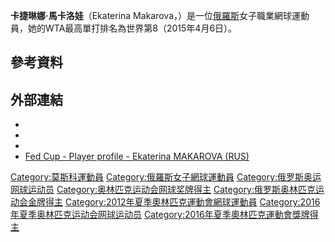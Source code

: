 {{NoteTA|G1=Tennis}}
{{Infobox 网球
|姓名=葉卡捷琳娜·馬卡洛娃
|image = Makarova_RG15_(14)_(19281144006).jpg
|caption=
|国籍={{RUS}}
|生日={{birth date and age|1988|6|7}}
|出生地= [[俄羅斯|俄羅斯]][[莫斯科|莫斯科]]
|居住地= 俄羅斯莫斯科
|身高=178 cm
|体重=52 kg
|持拍手=右
|反拍=雙手
|转职业年=2004年
|球拍=
|球衣=
|球鞋=
|单打最高排名='''8'''（2015年4月6日）
|双打最高排名='''1'''（2018年6月11日）
|现单打排名=
|现双打排名=
|单打冠军头衔= WTA級─3
|双打冠军头衔= WTA級─15
|职业战绩={{tennis record|won=436|lost=307}}
|雙打職業戰績={{tennis record|won=376|lost=180}}
|奖金=12,356,996美元
|澳网最好成绩=四強赛（2015）
|法网最好成绩=第四輪（2011、2015）
|温网最好成绩=八強賽（2014）
|美网最好成绩=四強赛（2014）
|澳網雙打最好成績= 亞軍（2014, 2018）
|法網雙打最好成績= '''冠軍'''（2013）
|溫網雙打最好成績= '''冠軍'''（2017）
|美網雙打最好成績= '''冠軍'''（2014）
|大满贯个数= 3
| Othertournaments      = yes
|奥运会最好成绩=第三圈（2016）
| OthertournamentsDoubles = yes
| WTAChampionshipsDoublesresult = '''冠軍''' (2016)
| OlympicsDoublesresult = [[Image:Gold_medal.svg|25px]] '''金牌''' (2016)
| AustralianOpenMixedresult = 亞軍 (2010)
| FrenchOpenMixedresult = 八強 (2011)
| WimbledonMixedresult  = 第三圈 (2017)
| USOpenMixedresult     = '''冠軍''' (2012)
| Team                  = yes
| FedCupresult          = '''冠軍''' (2008)
}}
{{世大運獎牌記錄
|代表={{RUS}}
|項目=網球
|a1=2009|b1=1|c1=女子雙打
|a2=2009|b2=1|c2=女子Team
|a3=2013|b3=1|c3=女子雙打
}}
'''卡捷琳娜·馬卡洛娃'''（Ekaterina Makarova，{{bd|1988年|6月7日|catIdx=Makarova}}）是一位[[俄羅斯|俄羅斯]]女子職業網球運動員，她的WTA最高單打排名為世界第8（2015年4月6日）。

== 參考資料 ==
{{Reflist}}

==外部連結==
*{{IOC profile|id=ekaterina-makarova}}
*{{Wta|10895}}
*{{ITF Profile|id=100027205}}
*[http://www.fedcup.com/en/players/player/profile.aspx?playerid=100027205 Fed Cup - Player profile - Ekaterina MAKAROVA (RUS)]

{{Commonscat|Ekaterina Makarova}}
{{奧運網球女雙金牌}}
{{網球選手前十名|wtasingles=y|wtadoubles=y}}

{{DEFAULTSORT:Makarova, Ekaterina}}
[[Category:莫斯科運動員|Category:莫斯科運動員]]
[[Category:俄羅斯女子網球運動員|Category:俄羅斯女子網球運動員]]
[[Category:俄罗斯奥运网球运动员|Category:俄罗斯奥运网球运动员]]
[[Category:奥林匹克运动会网球奖牌得主|Category:奥林匹克运动会网球奖牌得主]]
[[Category:俄罗斯奥林匹克运动会金牌得主|Category:俄罗斯奥林匹克运动会金牌得主]]
[[Category:2012年夏季奧林匹克運動會網球運動員|Category:2012年夏季奧林匹克運動會網球運動員]]
[[Category:2016年夏季奥林匹克运动会网球运动员|Category:2016年夏季奥林匹克运动会网球运动员]]
[[Category:2016年夏季奧林匹克運動會獎牌得主|Category:2016年夏季奧林匹克運動會獎牌得主]]